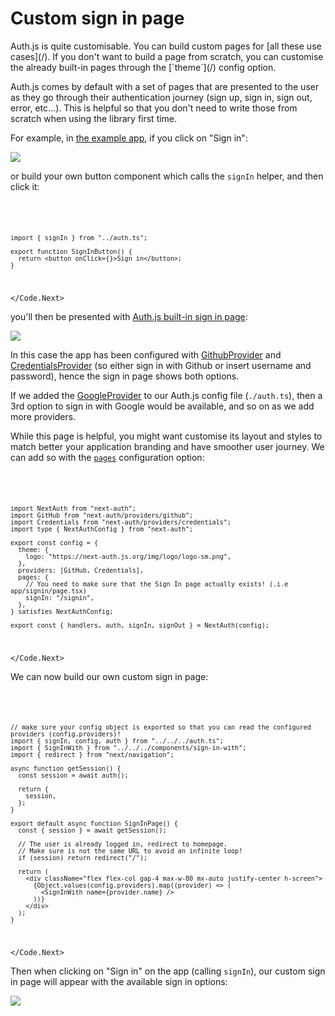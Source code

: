 
# Custom sign in page

<Callout>
  Auth.js is quite customisable. You can build custom pages for [all these use
  cases](/). If you don't want to build a page from scratch, you can customise
  the already built-in pages through the [`theme`](/) config option.
</Callout>

Auth.js comes by default with a set of pages that are presented to the user as they go through their authentication journey (sign up, sign in, sign out, error, etc...). This is helpful so that you don't need to write those from scratch when using the library first time.

For example, in [the example app](https://github.com/nextauthjs/next-auth-example), if you click on "Sign in":

<img src="/img/tutorials/example-app.png" />

or build your own button component which calls the `signIn` helper, and then click it:

<Code>
<Code.Next>

```tsx filename="components/sign-in.tsx"
import { signIn } from "../auth.ts";

export function SignInButton() {
  return <button onClick={}>Sign in</button>;
}
```

</Code.Next>
</Code>

you'll then be presented with <u>Auth.js built-in sign in page</u>:

<img src="/img/tutorials/sign-in-page.png" />

In this case the app has been configured with [GithubProvider](/) and [CredentialsProvider](/) (so either sign in with Github or insert username and password), hence the sign in page shows both options.

If we added the [GoogleProvider](/) to our Auth.js config file (`./auth.ts`), then a 3rd option to sign in with Google would be available, and so on as we add more providers.

While this page is helpful, you might want customise its layout and styles to match better your application branding and have smoother user journey. We can add so with the [`pages`](/) configuration option:

<Code>
<Code.Next>

```tsx filename="./auth.ts"
import NextAuth from "next-auth";
import GitHub from "next-auth/providers/github";
import Credentials from "next-auth/providers/credentials";
import type { NextAuthConfig } from "next-auth";

export const config = {
  theme: {
    logo: "https://next-auth.js.org/img/logo/logo-sm.png",
  },
  providers: [GitHub, Credentials],
  pages: {
    // You need to make sure that the Sign In page actually exists! (.i.e app/signin/page.tsx)
    signIn: "/signin",
  },
} satisfies NextAuthConfig;

export const { handlers, auth, signIn, signOut } = NextAuth(config);
```

</Code.Next>
</Code>

We can now build our own custom sign in page:

<Code>
<Code.Next>

```tsx filename="app/signin/page.tsx"
// make sure your config object is exported so that you can read the configured providers (config.providers)!
import { signIn, config, auth } from "../../../auth.ts";
import { SignInWith } from "../../../components/sign-in-with";
import { redirect } from "next/navigation";

async function getSession() {
  const session = await auth();

  return {
    session,
  };
}

export default async function SignInPage() {
  const { session } = await getSession();

  // The user is already logged in, redirect to homepage.
  // Make sure is not the same URL to avoid an infinite loop!
  if (session) return redirect("/");

  return (
    <div className="flex flex-col gap-4 max-w-80 mx-auto justify-center h-screen">
      {Object.values(config.providers).map((provider) => (
        <SignInWith name={provider.name} />
      ))}
    </div>
  );
}
```

</Code.Next>
</Code>

Then when clicking on "Sign in" on the app (calling `signIn`), our custom sign in page will appear with the available sign in options:

<img
  src="/img/tutorials/custom-sign-in-page.png"
  className="w-full max-w-3xl"
/>
